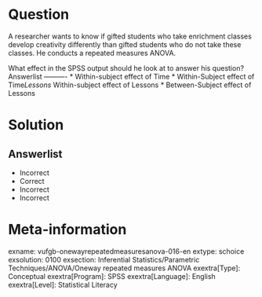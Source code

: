 Question
========
  
A researcher wants to know if gifted students who take enrichment classes develop creativity differently than gifted students who do not take these classes. He conducts a repeated measures ANOVA.

What effect in the SPSS output should he look at to answer his question? 
Answerlist
----------
* Within-subject effect of Time
* Within-Subject effect of Time*Lessons
* Within-subject effect of Lessons
* Between-Subject effect of Lessons

Solution
========

Answerlist
----------
* Incorrect
* Correct
* Incorrect
* Incorrect

Meta-information
================
exname: vufgb-onewayrepeatedmeasuresanova-016-en
extype: schoice
exsolution: 0100
exsection: Inferential Statistics/Parametric Techniques/ANOVA/Oneway repeated measures ANOVA
exextra[Type]: Conceptual
exextra[Program]: SPSS
exextra[Language]: English
exextra[Level]: Statistical Literacy
